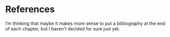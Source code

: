 # References {.unnumbered}

::: {#refs}
:::

I'm thinking that maybe it makes more sense to put a bibliography at the end of each chapter, but I haven't decided for sure just yet.
